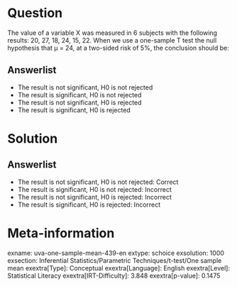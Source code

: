 Question
========

The value of a variable X was measured in 6 subjects with the following results: 20, 27, 18, 24, 15, 22. When we use a one-sample T test the null hypothesis that μ = 24, at a two-sided risk of 5%, the conclusion should be:

Answerlist
----------

* The result is not significant, H0 is not rejected
* The result is significant, H0 is not rejected
* The result is not significant, H0 is rejected
* The result is significant, H0 is rejected

Solution
========

Answerlist
----------

* The result is not significant, H0 is not rejected: Correct
* The result is significant, H0 is not rejected: Incorrect
* The result is not significant, H0 is rejected: Incorrect
* The result is significant, H0 is rejected: Incorrect

Meta-information
================
exname: uva-one-sample-mean-439-en
extype: schoice
exsolution: 1000
exsection: Inferential Statistics/Parametric Techniques/t-test/One sample mean
exextra[Type]: Conceptual
exextra[Language]: English
exextra[Level]: Statistical Literacy
exextra[IRT-Difficulty]: 3.848
exextra[p-value]: 0.1475
